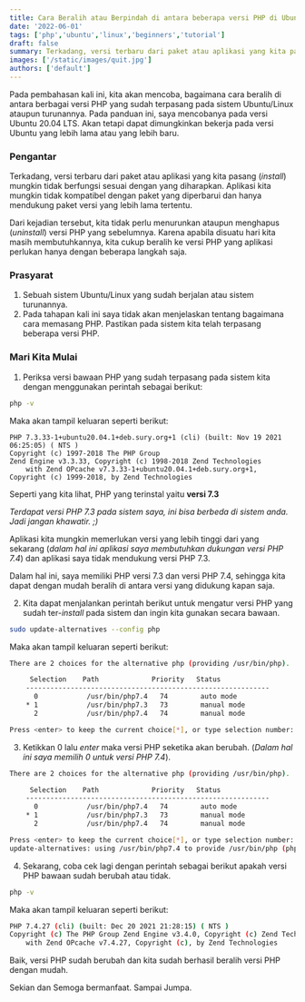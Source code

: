 ```yaml
---
title: Cara Beralih atau Berpindah di antara beberapa versi PHP di Ubuntu/Linux
date: '2022-06-01'
tags: ['php','ubuntu','linux','beginners','tutorial']
draft: false
summary: Terkadang, versi terbaru dari paket atau aplikasi yang kita pasang (install) mungkin tidak berfungsi sesuai dengan yang diharapkan. Aplikasi kita mungkin tidak kompatibel dengan paket yang diperbarui dan hanya mendukung paket versi yang lebih lama tertentu.
images: ['/static/images/quit.jpg']
authors: ['default']
---
```



Pada pembahasan kali ini, kita akan mencoba, bagaimana cara beralih di antara berbagai 
versi PHP yang sudah terpasang pada sistem Ubuntu/Linux ataupun turunannya.
Pada panduan ini, saya mencobanya pada versi Ubuntu 20.04 LTS.
Akan tetapi dapat dimungkinkan bekerja pada versi Ubuntu yang lebih lama atau yang lebih baru.

### Pengantar
Terkadang, versi terbaru dari paket atau aplikasi yang kita pasang (_install_)
mungkin tidak berfungsi sesuai dengan yang diharapkan. Aplikasi kita mungkin tidak kompatibel dengan paket yang diperbarui
dan hanya mendukung paket versi yang lebih lama tertentu. 

Dari kejadian tersebut, kita tidak perlu menurunkan ataupun menghapus 
(_uninstall_) versi PHP yang sebelumnya. Karena apabila disuatu hari kita masih membutuhkannya,
kita cukup beralih ke versi PHP yang aplikasi perlukan hanya dengan beberapa langkah saja.

### Prasyarat
1. Sebuah sistem Ubuntu/Linux yang sudah berjalan atau sistem turunannya.
2. Pada tahapan kali ini saya tidak akan menjelaskan tentang bagaimana cara memasang PHP. Pastikan pada sistem kita telah terpasang beberapa versi PHP.

### Mari Kita Mulai
1. Periksa versi bawaan PHP yang sudah terpasang pada sistem kita dengan menggunakan perintah sebagai berikut:
```bash
php -v
```

Maka akan tampil keluaran seperti berikut:

```
PHP 7.3.33-1+ubuntu20.04.1+deb.sury.org+1 (cli) (built: Nov 19 2021 06:25:05) ( NTS )
Copyright (c) 1997-2018 The PHP Group
Zend Engine v3.3.33, Copyright (c) 1998-2018 Zend Technologies
	with Zend OPcache v7.3.33-1+ubuntu20.04.1+deb.sury.org+1, Copyright (c) 1999-2018, by Zend Technologies
```

Seperti yang kita lihat, PHP yang terinstal yaitu __versi 7.3__

_Terdapat versi PHP 7.3 pada sistem saya, ini bisa berbeda di sistem anda. Jadi jangan khawatir. ;)_
	
Aplikasi kita mungkin memerlukan versi yang lebih tinggi dari yang sekarang 
(_dalam hal ini aplikasi saya membutuhkan dukungan versi PHP 7.4_) 
dan aplikasi saya tidak mendukung versi PHP 7.3. 

Dalam hal ini, saya memiliki PHP versi 7.3 dan versi PHP 7.4, 
sehingga kita dapat dengan mudah beralih di antara versi yang didukung kapan saja.

2. Kita dapat menjalankan perintah berikut untuk mengatur versi PHP yang sudah ter-_install_ pada sistem dan ingin kita gunakan secara bawaan.
```bash
sudo update-alternatives --config php
```

Maka akan tampil keluaran seperti berikut:

```bash
There are 2 choices for the alternative php (providing /usr/bin/php).

	 Selection    Path             Priority   Status
	------------------------------------------------------------
	  0            /usr/bin/php7.4   74        auto mode
	* 1            /usr/bin/php7.3   73        manual mode
	  2            /usr/bin/php7.4   74        manual mode

Press <enter> to keep the current choice[*], or type selection number:
```

3. Ketikkan 0 lalu _enter_ maka versi PHP seketika akan berubah. (_Dalam hal ini saya memilih 0 untuk versi PHP 7.4_).

```bash
There are 2 choices for the alternative php (providing /usr/bin/php).

	 Selection    Path             Priority   Status
	------------------------------------------------------------
	  0            /usr/bin/php7.4   74        auto mode
	* 1            /usr/bin/php7.3   73        manual mode
	  2            /usr/bin/php7.4   74        manual mode

Press <enter> to keep the current choice[*], or type selection number: 0
update-alternatives: using /usr/bin/php7.4 to provide /usr/bin/php (php) in auto mode
```

4. Sekarang, coba cek lagi dengan perintah sebagai berikut apakah versi PHP bawaan sudah berubah atau tidak.
```bash
php -v
```

Maka akan tampil keluaran seperti berikut:

```bash
PHP 7.4.27 (cli) (built: Dec 20 2021 21:28:15) ( NTS )
Copyright (c) The PHP Group Zend Engine v3.4.0, Copyright (c) Zend Technologies
	with Zend OPcache v7.4.27, Copyright (c), by Zend Technologies
```

Baik, versi PHP sudah berubah dan kita sudah berhasil beralih versi PHP dengan mudah.

Sekian dan Semoga bermanfaat. Sampai Jumpa.